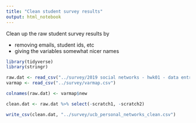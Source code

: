 ```yaml
---
title: "Clean student survey results"
output: html_notebook
---
```


Clean up the raw student survey results by

* removing emails, student ids, etc
* giving the variables somewhat nicer names

```r
library(tidyverse)
library(stringr)

raw.dat <- read_csv("../survey/2019 social networks - hwk01 - data entry (Responses) - Form Responses 1.csv")
varmap <- read_csv("../survey/varmap.csv")

colnames(raw.dat) <- varmap$new

clean.dat <- raw.dat %>% select(-scratch1, -scratch2)

write_csv(clean.dat, "../survey/ucb_personal_networks_clean.csv")
```

